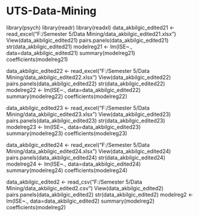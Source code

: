 # UTS-Data-Mining
library(psych)
library(readr)
library(readxl)
data_akbilgic_edited21 <- read_excel("F:/Semester 5/Data Mining/data_akbilgic_edited21.xlsx")
View(data_akbilgic_edited21)
pairs.panels(data_akbilgic_edited21)
str(data_akbilgic_edited21)
modelreg21 <- lm(ISE~., data=data_akbilgic_edited21)
summary(modelreg21)
coefficients(modelreg21)

data_akbilgic_edited22 <- read_excel("F:/Semester 5/Data Mining/data_akbilgic_edited22.xlsx")
View(data_akbilgic_edited22)
pairs.panels(data_akbilgic_edited22)
str(data_akbilgic_edited22)
modelreg22 <- lm(ISE~., data=data_akbilgic_edited22)
summary(modelreg22)
coefficients(modelreg22)

data_akbilgic_edited23 <- read_excel("F:/Semester 5/Data Mining/data_akbilgic_edited23.xlsx")
View(data_akbilgic_edited23)
pairs.panels(data_akbilgic_edited23)
str(data_akbilgic_edited23)
modelreg23 <- lm(ISE~., data=data_akbilgic_edited23)
summary(modelreg23)
coefficients(modelreg23)

data_akbilgic_edited24 <- read_excel("F:/Semester 5/Data Mining/data_akbilgic_edited24.xlsx")
View(data_akbilgic_edited24)
pairs.panels(data_akbilgic_edited24)
str(data_akbilgic_edited24)
modelreg24 <- lm(ISE~., data=data_akbilgic_edited24)
summary(modelreg24)
coefficients(modelreg24)

data_akbilgic_edited2 <- read_csv("F:/Semester 5/Data Mining/data_akbilgic_edited2.csv")
View(data_akbilgic_edited2)
pairs.panels(data_akbilgic_edited2)
str(data_akbilgic_edited2)
modelreg2 <- lm(ISE~., data=data_akbilgic_edited2)
summary(modelreg2)
coefficients(modelreg2)
